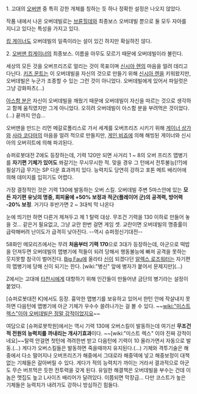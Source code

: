 1. 고대의 [[오버맨]] 중 특히 강한 개체를 칭하는 듯 하나 정확한 설정은 나오지 않았다.

작품 내에서 나온 오버데빌로는 [[브륜힐데]]와 최종보스 오버데빌 뿐으로 둘 모두 자아를 지니고 있다는 특성을 가지고 있다.

[[킹 게이너]]도 오버데빌의 일족이라는 설이 있긴 하지만 확실하진 않다.

2. [[오버맨 킹게이너]]의 최종보스. 이름을 아무도 모르기 때문에 오버데빌이라 불린다.

세상의 모든 것을 오버프리즈로 얼리는 것이 목표이며 [[신시아 렌]]의 마음을 얼려 데리고 다닌다. [[키즈 문트]]는 이 오버데빌을 자신의 것으로 만들기 위해 [[신시아 렌]]을 키워왔지만, 오버데빌은 누군가 조종할 수 있는 그런 것이 아니었다. 오버데빌에게 있어서 파일럿은 그냥 강화파츠(...)

[[아스함 분]]은 자신이 오버데빌을 깨웠기 때문에 오버데빌이 자신을 따르는 것으로 생각하고 함께 움직였지만 그게 아니었다. 오히려 오버데빌이 아스함 분을 부려먹은 것이었다.(...) 끝까지 안습...

오버맨을 만드는 리먼 메갈로폴리스로 가서 세계를 오버프리즈 시키기 위해 [[게이너 상가]]와 [[사라 코다마]]의 마음을 얼려 적으로 만들지만, [[게인 비죠]]에 의해 해빙된 게이너와 신시아의 오버히트에 의해 파괴된다.

슈퍼로봇대전 Z에도 등장하는데, 기력 120만 되면 사거리 1 ~ 8의 오버 프리즈 맵병기를 '''자기편 기체가 있어도''' 쏴갈기는 무시무시한 적. 맞을 경우 그 턴에서 전투불능[!?]에 필살기급 무기는 SP 다운 효과까지 있다. 능력치도 당연히 강하고 포톤 메트 배리어에 의해 데미지를 입히기도 어렵다.

가장 결정적인 것은 기력 130에 발동하는 오버 스킬. 오버데빌 주변 5마스안에 있는 '''모든 자기편 유닛의 명중, 회피율에 +50% 보정과 적군(플레이어 군)의 공격력, 방어력 -20% 보정'''.  거기다 후반가면 2 ~ 3대씩 막 나온다

눈에 띄기만 하면 다른거 제쳐두고 제 1 탈력 대상. 무조건 기력을 130 이하로 만들어 놓을 것... 같은거 필요없고, 그냥 교란 한번 걸면 게임 셋. 교란이면 오버데빌의 명중률이 급락해버려 난이도가 급격히 낮아진다. --역시 슈퍼정신기대전--

58화인 메모리즈에서는 무려 '''처음부터 기력 170'''으로 3대가 등장하는데, 아군으로 떡밥을 던져두면 오버데빌의 맵병기에 적들이 되려 당해서 행동불능에 빠져 공격을 못하는 웃지못할 참극이 벌어진다. [[Big Fau]]에 올라타 [[신]]이 되겠다던 [[알렉스 로즈워터]]는 자기편의 맵병기에 당해 신이 되기는 한다. [wiki:"병신" 앞에 병자가 붙어서 문제지만](...)

Z에서는 고대에 [[타천시]]에게 대항하기 위해 인간들이 만들어낸 금단의 병기라는 설정이 붙었다.

[슈퍼로봇대전 K]에서도 등장. 흉악한 맵병기를 보유하고 있어서 한턴 안에 작살내지 못하면 다음턴에 맵병기에 아군 기체가 우수수 쓸려나가는 걸 볼 수 있다. ~~[[wiki:"미스트 렉스"이야 오버데빌은 정말 강적이었지요]]~~

여담으로 [슈퍼로봇학원]에서는 역시 기력 130에 오버스킬이 발동하는데 여기선 '''무조건 적 전원의 능력치를 까내리는 개사기효과'''이다. ~~[wiki:"미스트 렉스" 이야 진짜 강적이네요]~~탈력 안걸면 첫턴에 격려한번 받고 다음턴에 기력이 10 올라가면서 자동으로 발동.(...) 게다가 오버스킬들은 발동하면 죽을때까지 유지된다.(...) 기체와 격투기술은 해중에서 다소 떨어지나 오버프리즈가 해중에서 그대로라 해중덱에 넣고 해중보정이 대책없는 기체들은 갈아버릴 수 있다. 게다가 적의 능력치가 까이는 거라서 결과적으로 아군도 무슨 버프먹은 듯한 전투력을 갖게 된다. 유일한 해결책은 오버데빌을 부수는 건데 이놈은 맷집도 높고 L사이즈 배리어가 달려있다. 이쯤되면 막장급... 다만 코스트가 높은 기체들은 능력치가 내려가도 강하니 방심하긴 힘들다.
